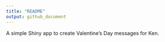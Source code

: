 ```yaml
---
title: "README"
output: github_document
---
```


A simple Shiny app to create Valentine's Day messages for Ken.
